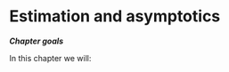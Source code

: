 # Estimation and asymptotics {#estimation-and-asymptotics}

::: goals
***Chapter goals***

In this chapter we will:

:::

